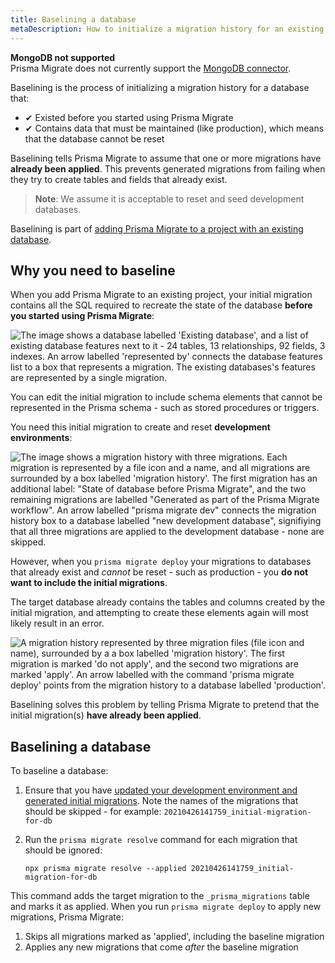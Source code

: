 ```yaml
---
title: Baselining a database
metaDescription: How to initialize a migration history for an existing database that contains important data.
---
```


<TopBlock>

<Admonition type="warning">

**MongoDB not supported** <br />
Prisma Migrate does not currently support the [MongoDB connector](/concepts/database-connectors/mongodb).

</Admonition>

Baselining is the process of initializing a migration history for a database that:

- ✔ Existed before you started using Prisma Migrate
- ✔ Contains data that must be maintained (like production), which means that the database cannot be reset

Baselining tells Prisma Migrate to assume that one or more migrations have **already been applied**. This prevents generated migrations from failing when they try to create tables and fields that already exist.

> **Note**: We assume it is acceptable to reset and seed development databases.

Baselining is part of [adding Prisma Migrate to a project with an existing database](add-prisma-migrate-to-a-project).

</TopBlock>

## Why you need to baseline

When you add Prisma Migrate to an existing project, your initial migration contains all the SQL required to recreate the state of the database **before you started using Prisma Migrate**:

![The image shows a database labelled 'Existing database', and a list of existing database features next to it - 24 tables, 13 relationships, 92 fields, 3 indexes. An arrow labelled 'represented by' connects the database features list to a box that represents a migration. The existing databases's features are represented by a single migration.](existing-database.png)

<Admonition type="info">

<Tip>

You can edit the initial migration to include schema elements that cannot be represented in the Prisma schema - such as stored procedures or triggers.

</Tip>

</Admonition>

You need this initial migration to create and reset **development environments**:

![The image shows a migration history with three migrations. Each migration is represented by a file icon and a name, and all migrations are surrounded by a box labelled 'migration history'. The first migration has an additional label: "State of database before Prisma Migrate", and the two remaining migrations are labelled "Generated as part of the Prisma Migrate workflow". An arrow labelled "prisma migrate dev" connects the migration history box to a database labelled "new development database", signifiying that all three migrations are applied to the development database - none are skipped.](new-dev-db.png)

However, when you `prisma migrate deploy` your migrations to databases that already exist and _cannot_ be reset - such as production - you **do not want to include the initial migrations**.

The target database already contains the tables and columns created by the initial migration, and attempting to create these elements again will most likely result in an error.

![A migration history represented by three migration files (file icon and name), surrounded by a a box labelled 'migration history'. The first migration is marked 'do not apply', and the second two migrations are marked 'apply'. An arrow labelled with the command 'prisma migrate deploy' points from the migration history to a database labelled 'production'.](deploy-db.png)

Baselining solves this problem by telling Prisma Migrate to pretend that the initial migration(s) **have already been applied**.

## Baselining a database

To baseline a database:

1. Ensure that you have [updated your development environment and generated initial migrations](add-prisma-migrate-to-a-project#update-the-development-environment). Note the names of the migrations that should be skipped - for example: `20210426141759_initial-migration-for-db`

1. Run the `prisma migrate resolve` command for each migration that should be ignored:

   ```terminal
   npx prisma migrate resolve --applied 20210426141759_initial-migration-for-db
   ```

This command adds the target migration to the `_prisma_migrations` table and marks it as applied. When you run `prisma migrate deploy` to apply new migrations, Prisma Migrate:

1. Skips all migrations marked as 'applied', including the baseline migration
1. Applies any new migrations that come _after_ the baseline migration
